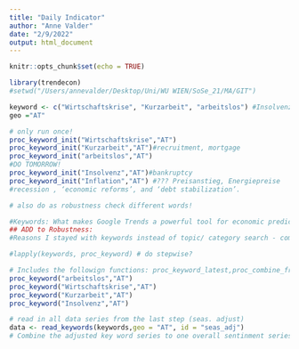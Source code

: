 ```yaml
---
title: "Daily Indicator"
author: "Anne Valder"
date: "2/9/2022"
output: html_document
---
```


```r
knitr::opts_chunk$set(echo = TRUE)
```

```r
library(trendecon)
#setwd("/Users/annevalder/Desktop/Uni/WU WIEN/SoSe_21/MA/GIT")

keyword <- c("Wirtschaftskrise", "Kurzarbeit", "arbeitslos") #Insolvenz
geo ="AT"

# only run once!
proc_keyword_init("Wirtschaftskrise","AT")
proc_keyword_init("Kurzarbeit","AT")#recruitment, mortgage
proc_keyword_init("arbeitslos","AT")
#DO TOMORROW!
proc_keyword_init("Insolvenz","AT")#bankruptcy
proc_keyword_init("Inflation","AT") #??? Preisanstieg, Energiepreise
#recession , ‘economic reforms’, and ‘debt stabilization’.

# also do as robustness check different words!

#Keywords: What makes Google Trends a powerful tool for economic predictions is its coverage of a large number of aspects of economic activity. Data about search behaviour can be informative about consumption (e.g. related to searches for “vehicles”, “households appliances”), labour markets (e.g.“recruitment”), housing (e.g. “real estate agency”, “mortgage”), business services (e.g.“venture capital”, “bankruptcy”), industrial activity (e.g. “maritime transport”, “agricultural equipment”) as well as economic sentiment (e.g. “recession”) and poverty (e.g. “food bank”). Signals about multiple facets of the economy can be aggregated to infer a timely picture of the macro economy.(OECD PAPER)
## ADD to Robustness:
#Reasons I stayed with keywords instead of topic/ category search - computational issues if consider Sampling problem porperly!!! OECD: the algorithm (a “neural network”) extracts relevant information from 250 Google Trends variables, that each aggregate information about searches by Google users for thousands a keywords
```

```r
#lapply(keywords, proc_keyword) # do stepwise? 

# Includes the followign functions: proc_keyword_latest,proc_combine_freq, proc_seas_adj
proc_keyword("arbeitslos","AT")
proc_keyword("Wirtschaftskrise","AT")
proc_keyword("Kurzarbeit","AT")
proc_keyword("Insolvenz","AT")
```

```r
# read in all data series from the last step (seas. adjust)
data <- read_keywords(keywords,geo = "AT", id = "seas_adj")
# Combine the adjusted key word series to one overall sentinment series using PCA!


```

